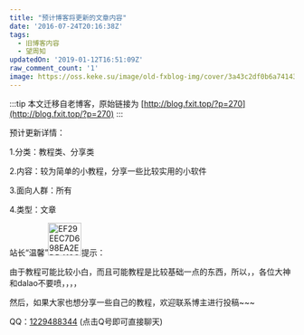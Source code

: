 ```yaml
---
title: "预计博客将更新的文章内容"
date: '2016-07-24T20:16:38Z'
tags:
  - 旧博客内容
  - 望周知
updatedOn: '2019-01-12T16:51:09Z'
raw_comment_count: '1'
image: https://oss.keke.su/image/old-fxblog-img/cover/3a43c2df0b6a7414364ec8869b946613.jpg
---
```


:::tip
本文迁移自老博客，原始链接为 [http://blog.fxit.top/?p=270](http://blog.fxit.top/?p=270)
:::

预计更新详情：

1.分类：教程类、分享类

2.内容：较为简单的小教程，分享一些比较实用的小软件

3.面向人群：所有

4.类型：文章

站长“温馨”<img  src="https://oss.keke.su/image/old-fxblog-img/0219a20f81e82a8fc8fa18fa1fe41dfd.jpg" alt="EF29EEC7D698EA2EDD412CB011A0850A" width="59" height="58" />提示：

由于教程可能比较小白，而且可能教程是比较基础一点的东西，所以，，各位大神和dalao不要喷，，，，

然后，如果大家也想分享一些自己的教程，欢迎联系博主进行投稿~~~

QQ：[1229488344](http://dwz.fxit.top/qq) (点击Q号即可直接聊天)
